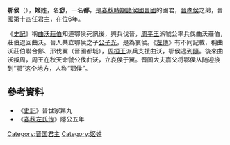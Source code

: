 {{Infobox 先秦人物
|名称=鄂侯
|图像=
|图说=
|别称=翼侯
|姓=姬
|氏=
|名=郄
|字=
|别名=都
|别字=
|谥号=
|时代=春秋
|国家=晋国
|身份=晋国君主
|出生日期=
|逝世日期=
|在位年代=
|父=晋昭侯
|母=
|正妻=
|妾=
|夫=
|子女=晋哀侯、晋侯缗
|太子=
|都城=[[秦邑|秦邑]]
|居所=
|墓葬=
}}

'''鄂侯'''（{{bd|？||前718年||J}}），'''姬'''姓，名'''郄'''，一名'''都'''，是[[春秋時期|春秋時期]][[諸侯國|諸侯國]][[晉國|晉國]]的國君，[[晉孝侯|晉孝侯]]之弟，晉國第十四任君主，在位6年。

《[[史記|史記]]》稱[[曲沃莊伯|曲沃莊伯]]知道鄂侯死訊後，興兵伐晉，[[周平王|周平王]]派虢公率兵伐曲沃莊伯，莊伯退回曲沃。晉人共立鄂侯之子[[晉哀侯|公子光]]，是為哀侯。《[[左傳|左傳]]》有不同記載，稱曲沃莊伯聯合鄭、邢伐翼（晉國都城），[[周桓王|周桓王]]派兵支援曲沃，鄂侯逃到[[随国|隨]]。後來曲沃叛周，周王在秋天命虢公伐曲沃，立哀侯于翼。晋国大夫嘉父将鄂侯从随迎接到“鄂”这个地方，人称“鄂侯”。

==參考資料==
*《[[史記|史記]]》晉世家第九
*《[[春秋左氏传|春秋左氏传]]》隱公五年

{{中国皇帝|父[[晉孝侯|晉孝侯]]|子[[晉哀侯|晉哀侯]]|[[晉國君主|晉國君主]]|前724年－前718年}}
{{晋国君主}}
[[Category:晋国君主|Category:晋国君主]]
[[Category:姬姓|Category:姬姓]]